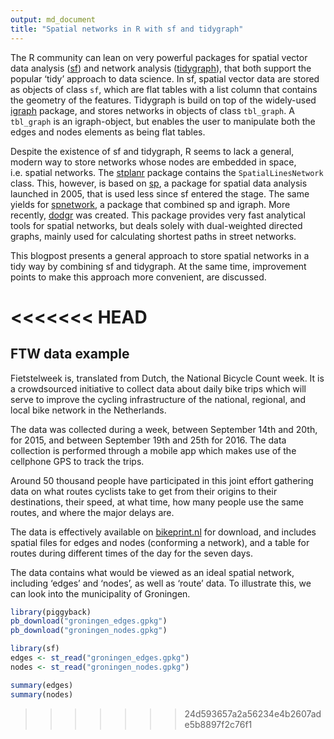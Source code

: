 ```yaml
---
output: md_document
title: "Spatial networks in R with sf and tidygraph"
---
```


The R community can lean on very powerful packages for spatial vector data analysis ([sf](https://github.com/r-spatial/sf)) and network analysis ([tidygraph](https://github.com/thomasp85/tidygraph)), that both support the popular 'tidy' approach to data science. In sf, spatial vector data are stored as objects of class `sf`, which are flat tables with a list column that contains the geometry of the features. Tidygraph is build on top of the widely-used [igraph](https://github.com/igraph/igraph) package, and stores networks in objects of class `tbl_graph`. A `tbl_graph` is an igraph-object, but enables the user to manipulate both the edges and nodes elements as being flat tables.

Despite the existence of sf and tidygraph, R seems to lack a general, modern way to store networks whose nodes are embedded in space, i.e. spatial networks. The [stplanr](https://github.com/ropensci/stplanr) package contains the `SpatialLinesNetwork` class. This, however, is based on [sp](https://github.com/edzer/sp/), a package for spatial data analysis launched in 2005, that is used less since sf entered the stage. The same yields for [spnetwork](https://github.com/edzer/spnetwork), a package that combined sp and igraph. More recently, [dodgr](https://github.com/ATFutures/dodgr) was created. This package provides very fast analytical tools for spatial networks, but deals solely with dual-weighted directed graphs, mainly used for calculating shortest paths in street networks.

This blogpost presents a general approach to store spatial networks in a tidy way by combining sf and tidygraph. At the same time, improvement points to make this approach more convenient, are discussed.

<<<<<<< HEAD
=======
## FTW data example

Fietstelweek is, translated from Dutch, the National Bicycle Count week. It is a crowdsourced initiative to collect data about daily bike trips which will serve to improve the cycling infrastructure of the national, regional, and local bike network in the Netherlands.

The data was collected during a week, between September 14th and 20th, for 2015, and between September 19th and 25th for 2016. The data collection is performed through a mobile app which makes use of the cellphone GPS to track the trips.

Around 50 thousand people have participated in this joint effort gathering data on what routes cyclists take to get from their origins to their destinations, their speed, at what time, how many people use the same routes, and where the major delays are. 

The data is effectively available on [bikeprint.nl](http://www.bikeprint.nl/fietstelweek/) for download, and includes spatial files for edges and nodes (conforming a network), and a table for routes during different times of the day for the seven days.

The data contains what would be viewed as an ideal spatial network, including 'edges' and 'nodes', as well as 'route' data. To illustrate this, we can look into the municipality of Groningen. 

```r
library(piggyback)
pb_download("groningen_edges.gpkg")
pb_download("groningen_nodes.gpkg")
```

```r
library(sf)
edges <- st_read("groningen_edges.gpkg")
nodes <- st_read("groningen_nodes.gpkg")
```

```r
summary(edges)
summary(nodes)
```
>>>>>>> 24d593657a2a56234e4b2607ade5b8897f2c76f1

